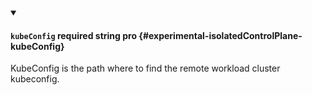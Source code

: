 
<details className="config-field" data-expandable="false" open>
<summary>

#### `kubeConfig` <span className="config-field-required" data-required="false">required</span> <span className="config-field-type">string</span> <span className="config-field-default"></span> <span className="config-field-enum"></span> <span data-pro="false" className="config-field-pro">pro</span> {#experimental-isolatedControlPlane-kubeConfig}

KubeConfig is the path where to find the remote workload cluster kubeconfig.

</summary>



</details>

